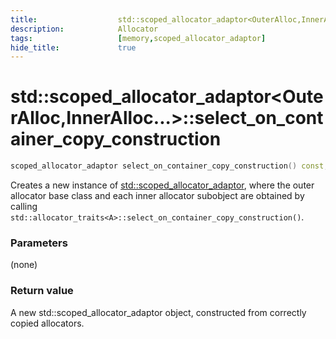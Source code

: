 ```yaml
---
title:                  std::scoped_allocator_adaptor<OuterAlloc,InnerAlloc...>::select_on_container_copy_construction
description:            Allocator
tags:                   [memory,scoped_allocator_adaptor]
hide_title:             true
---
```


# std::scoped_allocator_adaptor&lt;OuterAlloc,InnerAlloc...>::select_on_container_copy_construction

```cpp title='Since C++11'
scoped_allocator_adaptor select_on_container_copy_construction() const;
```
		
Creates a new instance of [std::scoped_allocator_adaptor](../scoped_allocator_adaptor), where the outer allocator base class and each inner allocator subobject 
are obtained by calling `std::allocator_traits<A>::select_on_container_copy_construction()`.

### Parameters
(none)

### Return value
A new std::scoped_allocator_adaptor object, constructed from correctly copied allocators.